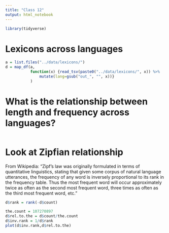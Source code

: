 ```yaml
---
title: "Class 12"
output: html_notebook
---
```


```r
library(tidyverse)
```

# Lexicons across languages

```r
a = list.files("../data/lexicons/")
d = map_df(a, 
           function(x) {read_tsv(paste0("../data/lexicons/", x)) %>%
               mutate(lang=gsub("out_", "", x))}
           )
```

# What is the relationship between length and frequency across languages?

```r
```

# Look at Zipfian relationship

From Wikipedia: "Zipf's law was originally formulated in terms of quantitative linguistics, stating that given some corpus of natural language utterances, the frequency of any word is inversely proportional to its rank in the frequency table. Thus the most frequent word will occur approximately twice as often as the second most frequent word, three times as often as the third most frequent word, etc."

```r
d$rank = rank(-d$count)

the.count = 107270897
d$rel.to.the = d$count/the.count
d$inv.rank = 1/d$rank
plot(d$inv.rank,d$rel.to.the)
```